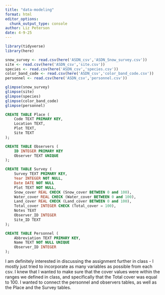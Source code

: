 ```yaml
---
title: "data-modeling"
format: html
editor_options: 
  chunk_output_type: console
author: Liz Peterson
date: 4-9-25
---
```


```r
library(tidyverse)
library(here)
```

```r
snow_survey <- read.csv(here('ASDN_csv','ASDN_Snow_survey.csv'))
site <- read.csv(here('ASDN_csv','site.csv'))
species <- read.csv(here('ASDN_csv','species.csv'))
color_band_code <- read.csv(here('ASDN_csv','color_band_code.csv'))
personnel <- read.csv(here('ASDN_csv','personnel.csv'))
```

```r
glimpse(snow_survey)
glimpse(site)
glimpse(species)
glimpse(color_band_code)
glimpse(personnel)
```


```sql
CREATE TABLE Place (
    Code TEXT PRIMARY KEY,
    Location TEXT,
    Plot TEXT,
    Site TEXT
);

CREATE TABLE Observers (
    ID INTEGER PRIMARY KEY
    Observer TEXT UNIQUE
);

CREATE TABLE Survey (
    Survey TEXT PRIMARY KEY,
    Year INTEGER NOT NULL,
    Date DATE NOT NULL
    Plot TEXT NOT NULL,
    Snow_cover REAL CHECK (Snow_cover BETWEEN 0 and 100),
    Water_cover REAL CHECK (Water_cover BETWEEN 0 and 100),
    Land_cover REAL CHECK (Land_cover BETWEEN 0 and 100),
    Total_cover INTEGER CHECK (Total_cover = 100),
    Notes TEXT
    Observer_ID INTEGER
    Site_ID TEXT
);

CREATE TABLE Personnel (
    Abbreviation TEXT PRIMARY KEY,
    Name TEXT NOT NULL UNIQUE
    Observer_ID INTEGER
);
```

I am definitely interested in discussing the assignment further in class - I mostly just tried to incorporate as many variables as possible from each csv. I knew that I wanted to make sure that the cover values were within the ranges we defined in class, and specifically that the Total cover was equal to 100. I wanted to connect the personnel and observers tables, as well as the Place and the Survey tables. 
